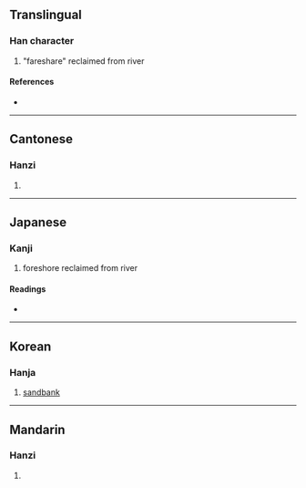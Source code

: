 {{character info/new}}
==Translingual==

===Han character===
{{Han char|rn=85|rad=水|as=12|sn=15|four=37127|canj=ENHB|ids=⿰氵矞}}

# "fareshare" reclaimed from river

====References====
* {{Han ref|kx=0648.300|dkj=18221|dj=1058.160|hdz=31751.010|uh=6F4F|ud=28495|bh=E644|bd=58948}}

----

==Cantonese==

===Hanzi===
{{yue-hanzi|jyut=|y=gyut3}}

# {{defn|lang=yue|sort=水12}}

----

==Japanese==

===Kanji===
{{ja-kanji|grade=|rs=水12}}

# foreshore reclaimed from river

====Readings====
* {{ja-readings|on=[[けつ]] (ketsu), [[けち]] (kechi), [[しゅつ]] (shutsu), [[じゅち]] (juchi)|kun=}}

----

==Korean==

===Hanja===
{{ko-hanja|hangeul=율|eumhun=|rv=yul|mr=yul|y=yul}}

# [[sandbank]]

----

==Mandarin==

===Hanzi===
{{cmn-hanzi|pin=[[jué]] ([[jue2]]), [[yù]] ([[yu4]])|wg=chüeh<sup>2</sup>, yü<sup>4</sup>}}

# {{defn|lang=cmn|sort=水12}}